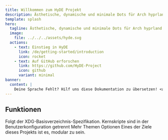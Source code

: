 ```yaml
---
title: Willkommen zum HyDE Projekt
description: Ästhetische, dynamische und minimale Dots für Arch hyprland!
template: splash
hero:
  tagline: Ästhetische, dynamische und minimale Dots für Arch hyprland!
  image:
    file: ../../../assets/hyde.svg
  actions:
    - text: Einstieg in HyDE
      link: /de/getting-started/introduction
      icon: rocket
    - text: Auf GitHub erforschen
      link: https://github.com/HyDE-Project
      icon: github
      variant: minimal
banner:
  content: |
    Deine Sprache Fehlt? Hilf uns diese Dokumentation zu übersetzen! <a href="https://github.com/HyDE-Project/hyde-site?tab=readme-ov-file#translating">Siehe wie.</a>
---
```



## Funktionen

<CardGrid stagger>
  <Card title="XDG Konformität" icon="seti:vala">
    Folgt der XDG-Basisverzeichnis-Spezifikation.
  </Card>
  <Card title="Einfachere Kern-Updates" icon="add-document">
    Kernskripte sind in der Benutzerkonfiguration getrennt
  </Card>
  <Card title="Mehr Themen!" icon="moon">
	Mehr Themen Optionen
</Card>
  <Card title="Modular!" icon="puzzle">
	Eines der Ziele dieses Projekts ist es, modular zu sein.
</Card>

</CardGrid>
